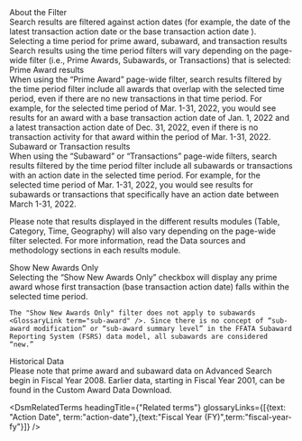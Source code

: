 
<div className="collapsible-sidebar--dsm-wrapper--text-header">About the Filter </div>
<div className="collapsible-sidebar--dsm-wrapper--text-section"> 
    Search results are filtered against action dates <GlossaryLink term="action-date"/> (for example, the date of the latest transaction action date <GlossaryLink term="latest-transaction-action-date"/> or the base transaction action date <GlossaryLink term="base-transaction-action-date"/>).  
</div>

<div className="collapsible-sidebar--dsm-wrapper--text-header">Selecting a time period for prime award, subaward, and transaction results</div>
<div className="collapsible-sidebar--dsm-wrapper--text-section">
Search results using the time period filters will vary depending on the page-wide filter (i.e., Prime Awards, Subawards, or Transactions) that is selected: 

<div className="collapsible-sidebar--dsm-wrapper--text-header">Prime Award results</div>
When using the “Prime Award” page-wide filter, search results filtered by the time period filter include all awards that overlap with the selected time period, even if there are no new transactions <GlossaryLink term="transaction" /> in that time period. For example, for the selected time period of Mar. 1-31, 2022, you would see results for an award with a base transaction action date of Jan. 1, 2022 and a latest transaction action date of Dec. 31, 2022, even if there is no transaction activity for that award within the period of Mar. 1-31, 2022.

<div className="collapsible-sidebar--dsm-wrapper--text-header">Subaward or Transaction results</div>
When using the “Subaward” or “Transactions” page-wide filters, search results filtered by the time period filter include all subawards or transactions with an action date in the selected time period. For example, for the selected time period of Mar. 1-31, 2022, you would see results for subawards or transactions that specifically have an action date between March 1-31, 2022. 


Please note that results displayed in the different results modules (Table, Category, Time, Geography) will also vary depending on the page-wide filter selected. For more information, read the Data sources and methodology sections in each results module.  
</div>


<div className="collapsible-sidebar--dsm-wrapper--text-header">Show New Awards Only </div>
<div className="collapsible-sidebar--dsm-wrapper--text-section"> 
    Selecting the “Show New Awards Only” checkbox will display any prime award <GlossaryLink term="prime-award"/> whose first transaction (base transaction action date) falls within the selected time period. 

    The "Show New Awards Only" filter does not apply to subawards <GlossaryLink term="sub-award" />. Since there is no concept of “sub-award modification” or “sub-award summary level” in the FFATA Subaward Reporting System (FSRS) data model, all subawards are considered “new.” 
</div>

<div className="collapsible-sidebar--dsm-wrapper--text-header">Historical Data </div>
<div className="collapsible-sidebar--dsm-wrapper--text-section"> 
    Please note that prime award and subaward data on Advanced Search begin in Fiscal Year 2008. Earlier data, starting in Fiscal Year 2001, can be found in the Custom Award Data Download.
</div>

<DsmRelatedTerms headingTitle={"Related terms"} glossaryLinks={[{text: "Action Date", term:"action-date"},{text:"Fiscal Year (FY)",term:"fiscal-year-fy"}]} />